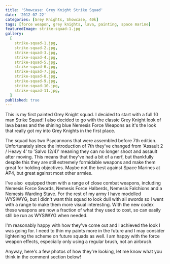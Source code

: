 ```yaml
---
title: 'Showcase: Grey Knight Strike Squad'
date: '2012-07-22'
categories: [Grey Knights, Showcase, 40k]
tags: [force weapon, grey knights, lava, painting, space marine]
featuredImage: strike-squad-1.jpg
gallery:
  [
    strike-squad-1.jpg,
    strike-squad-2.jpg,
    strike-squad-3.jpg,
    strike-squad-4.jpg,
    strike-squad-5.jpg,
    strike-squad-6.jpg,
    strike-squad-7.jpg,
    strike-squad-8.jpg,
    strike-squad-9.jpg,
    strike-squad-10.jpg,
    strike-squad-11.jpg,
  ]
published: true
---
```


This is my first painted Grey Knight squad. I decided to start with a full 10 man Strike Squad! I also decided to go with the classic Grey Knight look of lava bases and the shining blue Nemesis Force Weapons as it's the look that really got my into Grey Knights in the first place.

The squad has two Psycannons that were assembled before 7th edition. Unfortunately since the introduction of 7th they've changed from 'Assault 2 / Heavy 4' to 'Salvo (2/4)' meaning they can no longer shoot and assault after moving. This means that they've had a bit of a nerf, but thankfully despite this they are still extremely formidable weapons and make them great for holding objectives. Maybe not the best against Space Marines at AP4, but great against most other armies.

I've also  equipped them with a range of close combat weapons, including Nemesis Force Swords, Nemesis Force Halberds, Nemesis Falchions and a Nemesis Warding Stave. For the rest of my army I have modelled WYSIWYG, but I didn't want this squad to look dull with all swords so I went with a range to make them more visual interesting. With the new codex these weapons are now a fraction of what they used to cost, so can easily still be run as WYSIWYG when needed.

I'm reasonably happy with how they've come out and I achieved the look I was going for. I need to thin my paints more in the future and I may consider lightening the scheme on future squads as well. I am happy with the force weapon effects, especially only using a regular brush, not an airbrush.

Anyway, here's a few photos of how they're looking, let me know what you think in the comment section below!
